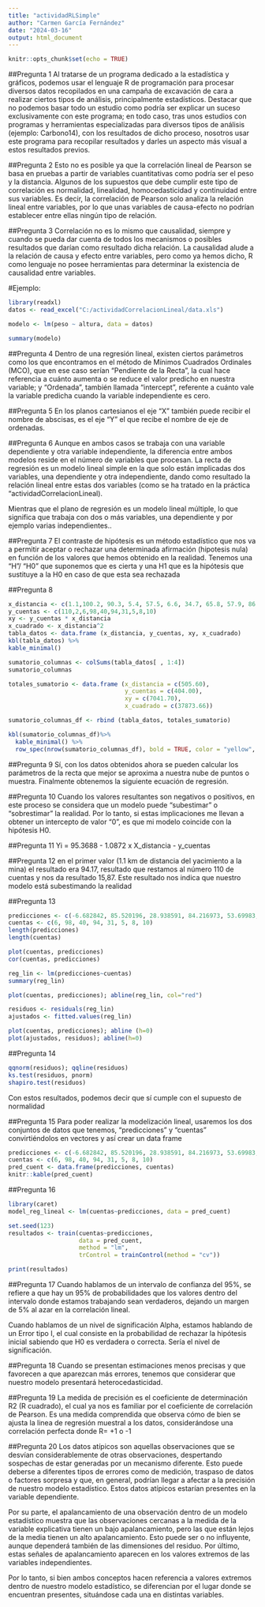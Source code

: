 ```yaml
---
title: "actividadRLSimple"
author: "Carmen García Fernández"
date: "2024-03-16"
output: html_document
---
```


```r
knitr::opts_chunk$set(echo = TRUE)
```

##Pregunta 1
Al tratarse de un programa dedicado a la estadística y gráficos, podemos usar el lenguaje R de programación para procesar diversos datos recopilados en una campaña de excavación de cara a realizar ciertos tipos de análisis, principalmente estadísticos. Destacar que no podemos basar todo un estudio como podría ser explicar un suceso exclusivamente con este programa; en todo caso, tras unos estudios con programas y herramientas especializadas para diversos tipos de análisis (ejemplo: Carbono14), con los resultados de dicho proceso, nosotros usar este programa para recopilar resultados y darles un aspecto más visual a estos resultados previos.

##Pregunta 2
Esto no es posible ya que la correlación lineal de Pearson se basa en pruebas a partir de variables cuantitativas como podría ser el peso y la distancia. Algunos de los supuestos que debe cumplir este tipo de correlación es normalidad, linealidad, homocedasticidad y continuidad entre sus variables. Es decir, la correlación de Pearson solo analiza la relación lineal entre variables, por lo que unas variables de causa-efecto no podrían establecer entre ellas ningún tipo de relación.

##Pregunta 3
Correlación no es lo mismo que causalidad, siempre y cuando se pueda dar cuenta de todos los mecanismos o posibles resultados que darían como resultado dicha relación. La causalidad alude a la relación de causa y efecto entre variables, pero como ya hemos dicho, R como lenguaje no posee herramientas para determinar la existencia de causalidad entre variables.

#Ejemplo:
```r
library(readxl)
datos <- read_excel("C:/actividadCorrelacionLineal/data.xls")
```

```r
modelo <- lm(peso ~ altura, data = datos)
``` 

```r
summary(modelo)
```

##Pregunta 4
Dentro de una regresión lineal, existen ciertos parámetros como los que encontramos en el método de Mínimos Cuadrados Ordinales (MCO), que en ese caso serían "Pendiente de la Recta", la cual hace referencia a cuánto aumenta o se reduce el valor predicho en nuestra variable; y "Ordenada", también llamada "intercept", referente a cuánto vale la variable predicha cuando la variable independiente es cero.

##Pregunta 5
En los planos cartesianos el eje "X" también puede recibir el nombre de abscisas, es el eje "Y" el que recibe el nombre de eje de ordenadas.


##Pregunta 6
Aunque en ambos casos se trabaja con una variable dependiente y otra variable independiente, la diferencia entre ambos modelos reside en el número de variables que procesan. La recta de regresión es un modelo lineal simple en la que solo están implicadas dos variables, una dependiente y otra independiente, dando como resultado la relación lineal entre estas dos variables (como se ha tratado en la práctica "actividadCorrelacionLineal).

Mientras que el plano de regresión es un modelo lineal múltiple, lo que significa que trabaja con dos o más variables, una dependiente y por ejemplo varias independientes..


##Pregunta 7
El contraste de hipótesis es un método estadístico que nos va a permitir aceptar o rechazar una determinada afirmación (hipotesis nula) en función de los valores que hemos obtenido en la realidad. Tenemos una "H"/ "H0" que suponemos que es cierta y una H1 que es la hipótesis que sustituye a la H0 en caso de que esta sea rechazada


##Pregunta 8
```r
x_distancia <- c(1.1,100.2, 90.3, 5.4, 57.5, 6.6, 34.7, 65.8, 57.9, 86.1)
y_cuentas <- c(110,2,6,98,40,94,31,5,8,10)
xy <- y_cuentas * x_distancia
x_cuadrado <- x_distancia^2
tabla_datos <- data.frame (x_distancia, y_cuentas, xy, x_cuadrado)
kbl(tabla_datos) %>%
kable_minimal()
```

```r
sumatorio_columnas <- colSums(tabla_datos[ , 1:4])
sumatorio_columnas
```

```r
totales_sumatorio <- data.frame (x_distancia = c(505.60),
                                 y_cuentas = c(404.00),
                                 xy = c(7041.70),
                                 x_cuadrado = c(37873.66))
```

```r
sumatorio_columnas_df <- rbind (tabla_datos, totales_sumatorio)

kbl(sumatorio_columnas_df)%>%
  kable_minimal() %>%
  row_spec(nrow(sumatorio_columnas_df), bold = TRUE, color = "yellow", background = "purple")
```


##Pregunta 9
Sí, con los datos obtenidos ahora se pueden calcular los parámetros de la recta que mejor se aproxima a nuestra nube de puntos o muestra. Finalmente obtenemos la siguiente ecuación de regresión.


##Pregunta 10
Cuando los valores resultantes son negativos o positivos, en este proceso se considera que un modelo puede "subestimar" o "sobrestimar" la realidad. Por lo tanto, si estas implicaciones me llevan a obtener un intercepto de valor "0", es que mi modelo coincide con la hipótesis H0.


##Pregunta 11
Yi = 95.3688 - 1.0872 x X_distancia - y_cuentas

##Pregunta 12
en el primer valor (1.1 km de distancia del yacimiento a la mina) el resultado era 94.17, resultado que restamos al número 110 de cuentas y nos da resultado 15,87. Este resultado nos indica que nuestro modelo está subestimando la realidad


##Pregunta 13
```r
predicciones <- c(-6.682842, 85.520196, 28.938591, 84.216973, 53.69983, 19.924631, 28.504183, -2.121561)
cuentas <- c(6, 98, 40, 94, 31, 5, 8, 10)
length(predicciones)
length(cuentas)
```
```r
plot(cuentas, predicciones)
cor(cuentas, predicciones)

reg_lin <- lm(predicciones~cuentas)
summary(reg_lin)
```
```r
plot(cuentas, predicciones); abline(reg_lin, col="red")

residuos <- residuals(reg_lin)
ajustados <- fitted.values(reg_lin)

plot(cuentas, predicciones); abline (h=0)
plot(ajustados, residuos); abline(h=0)
```

##Pregunta 14
```r
qqnorm(residuos); qqline(residuos)
ks.test(residuos, pnorm)
shapiro.test(residuos)
```
Con estos resultados, podemos decir que sí cumple con el supuesto de normalidad

##Pregunta 15
Para poder realizar la modelización lineal, usaremos los dos conjuntos de datos que tenemos, "predicciones" y "cuentas" convirtiéndolos en vectores y así crear un data frame 

```r
predicciones <- c(-6.682842, 85.520196, 28.938591, 84.216973, 53.69983, 19.924631, 28.504183, -2.121561)
cuentas <- c(6, 98, 40, 94, 31, 5, 8, 10)
pred_cuent <- data.frame(predicciones, cuentas)
knitr::kable(pred_cuent)
```



##Pregunta 16
```r
library(caret)
model_reg_lineal <- lm(cuentas~predicciones, data = pred_cuent)
```

```r
set.seed(123)
resultados <- train(cuentas~predicciones,
                    data = pred_cuent,
                    method = "lm",
                    trControl = trainControl(method = "cv"))
```
```r
print(resultados)
```

##Pregunta 17
Cuando hablamos de un intervalo de confianza del 95%, se refiere a que hay un 95% de probabilidades que los valores dentro del intervalo donde estamos trabajando sean verdaderos, dejando un margen de 5% al azar en la correlación lineal.

Cuando hablamos de un nivel de significación Alpha, estamos hablando de un Error tipo I, el cual consiste en la probabilidad de rechazar la hipótesis inicial sabiendo que H0 es verdadera o correcta. Sería el nivel de significación.


##Pregunta 18
Cuando se presentan estimaciones menos precisas y que favorecen a que aparezcan más errores, tenemos que considerar que nuestro modelo presentará heterocedasticidad.


##Pregunta 19
La medida de precisión es el coeficiente de determinación R2 (R cuadrado), el cual ya nos es familiar por el coeficiente de correlación de Pearson. Es una medida comprendida que observa cómo de bien se ajusta la linea de regresión muestral a los datos, considerándose una correlación perfecta donde R= +1 o -1 


##Pregunta 20
Los datos atípicos son aquellas observaciones que se desvían considerablemente de otras observaciones, despertando sospechas de estar generadas por un mecanismo diferente. Esto puede deberse a diferentes tipos de errores como de medición, traspaso de datos o factores sorpresa y que, en general, podrían llegar a afectar a la precisión de nuestro modelo estadístico. Estos datos atípicos estarían presentes en la variable dependiente.

Por su parte, el apalancamiento de una observación dentro de un modelo estadístico muestra que las observaciones cercanas a la medida de la variable explicativa tienen un bajo apalancamiento, pero las que están lejos de la media tienen un alto apalancamiento. Esto puede ser o no influyente, aunque dependerá también de las dimensiones del residuo. Por último, estas señales de apalancamiento aparecen en los valores extremos de las variables independientes.

Por lo tanto, si bien ambos conceptos hacen referencia a valores extremos dentro de nuestro modelo estadístico, se diferencian por el lugar donde se encuentran presentes, situándose cada una en distintas variables.